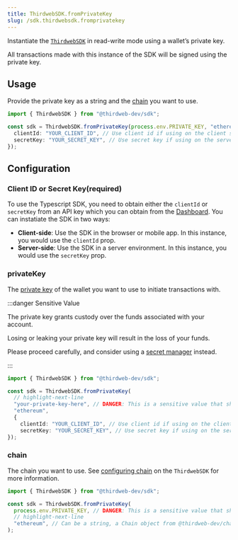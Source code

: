 ```yaml
---
title: ThirdwebSDK.fromPrivateKey
slug: /sdk.thirdwebsdk.fromprivatekey
---
```


Instantiate the [`ThirdwebSDK`](/typescript/sdk.thirdwebsdk) in read-write mode using a wallet&rsquo;s private key.

All transactions made with this instance of the SDK will be signed using the private key.

## Usage

Provide the private key as a string and the [chain](#chain) you want to use.

```typescript
import { ThirdwebSDK } from "@thirdweb-dev/sdk";

const sdk = ThirdwebSDK.fromPrivateKey(process.env.PRIVATE_KEY, "ethereum", {
  clientId: "YOUR_CLIENT_ID", // Use client id if using on the client side, get it from dashboard settings
  secretKey: "YOUR_SECRET_KEY", // Use secret key if using on the server, get it from dashboard settings
});
```

## Configuration

### Client ID or Secret Key(required)

To use the Typescript SDK, you need to obtain either the `clientId` or `secretKey` from an API key which you can obtain from the [Dashboard](https://thirdweb.com/dashboard). You can instatiate the SDK in two ways:

- **Client-side**: Use the SDK in the browser or mobile app. In this instance, you would use the `clientId` prop.
- **Server-side**: Use the SDK in a server environment. In this instance, you would use the `secretKey` prop.
 

### privateKey

The [private key](https://ethereum.org/en/developers/docs/accounts/#externally-owned-accounts-and-key-pairs)
of the wallet you want to use to initiate transactions with.

:::danger Sensitive Value

The private key grants custody over the funds associated with your account.

Losing or leaking your private key will result in the loss of your funds.

Please proceed carefully, and consider using a [secret manager](/typescript/sdk.thirdwebsdk.fromwallet) instead.

:::

```typescript
import { ThirdwebSDK } from "@thirdweb-dev/sdk";

const sdk = ThirdwebSDK.fromPrivateKey(
  // highlight-next-line
  "your-private-key-here", // DANGER: This is a sensitive value that should be stored securely.
  "ethereum",
  {
    clientId: "YOUR_CLIENT_ID", // Use client id if using on the client side, get it from dashboard settings
    secretKey: "YOUR_SECRET_KEY", // Use secret key if using on the server, get it from dashboard settings);
});
```

### chain

The chain you want to use. See [configuring chain](/typescript/sdk.thirdwebsdk#chain-required)
on the `ThirdwebSDK` for more information.

```typescript
import { ThirdwebSDK } from "@thirdweb-dev/sdk";

const sdk = ThirdwebSDK.fromPrivateKey(
  process.env.PRIVATE_KEY, // DANGER: This is a sensitive value that should be stored securely.
  // highlight-next-line
  "ethereum", // Can be a string, a Chain object from @thirdweb-dev/chains, or a custom chain.
);
```
